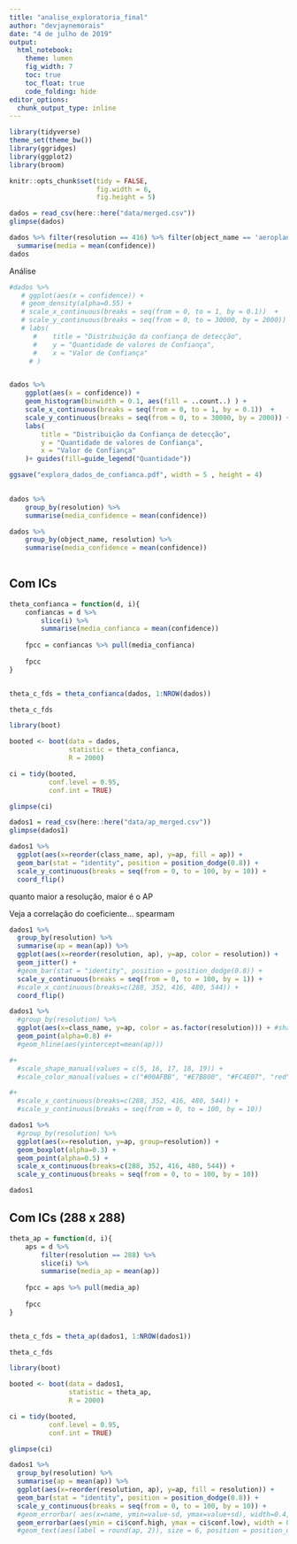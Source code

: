 ```yaml
---
title: "analise_exploratoria_final"
author: "devjaynemorais"
date: "4 de julho de 2019"
output: 
  html_notebook:
    theme: lumen
    fig_width: 7
    toc: true
    toc_float: true
    code_folding: hide
editor_options: 
  chunk_output_type: inline
---
```


```r
library(tidyverse)
theme_set(theme_bw())
library(ggridges)
library(ggplot2)
library(broom)

knitr::opts_chunk$set(tidy = FALSE,
                      fig.width = 6,
                      fig.height = 5)

```

```r
dados = read_csv(here::here("data/merged.csv"))
glimpse(dados)
```

```r
dados %>% filter(resolution == 416) %>% filter(object_name == 'aeroplane') %>%
  summarise(media = mean(confidence))
dados
```

Análise 
```r
#dados %>% 
   # ggplot(aes(x = confidence)) + 
   # geom_density(alpha=0.55) +
   # scale_x_continuous(breaks = seq(from = 0, to = 1, by = 0.1))  +
   # scale_y_continuous(breaks = seq(from = 0, to = 30000, by = 2000)) +
   # labs(
      #    title = "Distribuição da confiança de detecção",
      #    y = "Quantidade de valores de Confiança",
      #    x = "Valor de Confiança" 
     # )  


dados %>% 
    ggplot(aes(x = confidence)) + 
    geom_histogram(binwidth = 0.1, aes(fill = ..count..) ) +
    scale_x_continuous(breaks = seq(from = 0, to = 1, by = 0.1))  +
    scale_y_continuous(breaks = seq(from = 0, to = 30000, by = 2000)) +
    labs(
        title = "Distribuição da Confiança de detecção",
        y = "Quantidade de valores de Confiança",
        x = "Valor de Confiança" 
    )+ guides(fill=guide_legend("Quantidade"))

ggsave("explora_dados_de_confianca.pdf", width = 5 , height = 4)
    

```

```r
dados %>% 
    group_by(resolution) %>% 
    summarise(media_confidence = mean(confidence))

```

```r
dados %>% 
    group_by(object_name, resolution) %>% 
    summarise(media_confidence = mean(confidence))
    
```



## Com ICs


```r
theta_confianca = function(d, i){
    confiancas = d %>% 
        slice(i) %>% 
        summarise(media_confianca = mean(confidence))
    
    fpcc = confiancas %>% pull(media_confianca)
    
    fpcc
}


theta_c_fds = theta_confianca(dados, 1:NROW(dados))

theta_c_fds
```

```r
library(boot)

booted <- boot(data = dados,
               statistic = theta_confianca,
               R = 2000)
```

```r
ci = tidy(booted,
          conf.level = 0.95, 
          conf.int = TRUE)
```

```r
glimpse(ci)
```




```r
dados1 = read_csv(here::here("data/ap_merged.csv"))
glimpse(dados1)
```

```r
dados1 %>% 
  ggplot(aes(x=reorder(class_name, ap), y=ap, fill = ap)) +
  geom_bar(stat = "identity", position = position_dodge(0.8)) + 
  scale_y_continuous(breaks = seq(from = 0, to = 100, by = 10)) +
  coord_flip() 
```
quanto maior a resolução, maior é o AP

Veja a correlação do coeficiente... spearmam

```r
dados1 %>% 
  group_by(resolution) %>%
  summarise(ap = mean(ap)) %>%
  ggplot(aes(x=reorder(resolution, ap), y=ap, color = resolution)) +
  geom_jitter() +
  #geom_bar(stat = "identity", position = position_dodge(0.8)) + 
  scale_y_continuous(breaks = seq(from = 0, to = 100, by = 1)) +
  #scale_x_continuous(breaks=c(288, 352, 416, 480, 544)) +
  coord_flip() 
```


```r
dados1 %>% 
  #group_by(resolution) %>%
  ggplot(aes(x=class_name, y=ap, color = as.factor(resolution))) + #shape = as.factor(resolution)
  geom_point(alpha=0.8) #+
  #geom_hline(aes(yintercept=mean(ap))) 

#+
  #scale_shape_manual(values = c(5, 16, 17, 18, 19)) +
  #scale_color_manual(values = c("#00AFBB", "#E7B800", "#FC4E07", "red", "blue"))

#+
  #scale_x_continuous(breaks=c(288, 352, 416, 480, 544)) +
  #scale_y_continuous(breaks = seq(from = 0, to = 100, by = 10))


```


```r
dados1 %>% 
  #group_by(resolution) %>%
  ggplot(aes(x=resolution, y=ap, group=resolution)) +
  geom_boxplot(alpha=0.3) +
  geom_point(alpha=0.5) +
  scale_x_continuous(breaks=c(288, 352, 416, 480, 544)) +
  scale_y_continuous(breaks = seq(from = 0, to = 100, by = 10))


```
```r
dados1 

```

## Com ICs (288 x 288)


```r
theta_ap = function(d, i){
    aps = d %>% 
        filter(resolution == 288) %>%
        slice(i) %>% 
        summarise(media_ap = mean(ap))
    
    fpcc = aps %>% pull(media_ap)
    
    fpcc
}


theta_c_fds = theta_ap(dados1, 1:NROW(dados1))

theta_c_fds
```

```r
library(boot)

booted <- boot(data = dados1,
               statistic = theta_ap,
               R = 2000)
```

```r
ci = tidy(booted,
          conf.level = 0.95, 
          conf.int = TRUE)
```

```r
glimpse(ci)
```



```r
dados1 %>% 
  group_by(resolution) %>%
  summarise(ap = mean(ap)) %>%
  ggplot(aes(x=reorder(resolution, ap), y=ap, fill = resolution)) +
  geom_bar(stat = "identity", position = position_dodge(0.8)) + 
  scale_y_continuous(breaks = seq(from = 0, to = 100, by = 10)) +
  #geom_errorbar( aes(x=name, ymin=value-sd, ymax=value+sd), width=0.4, colour="orange", alpha=0.9, size=1.3)
  geom_errorbar(aes(ymin = ci$conf.high, ymax = ci$conf.low), width = 0.2) #+
  #geom_text(aes(label = round(ap, 2)), size = 6, position = position_dodge(0.85), vjust = -0.5)
  
```
